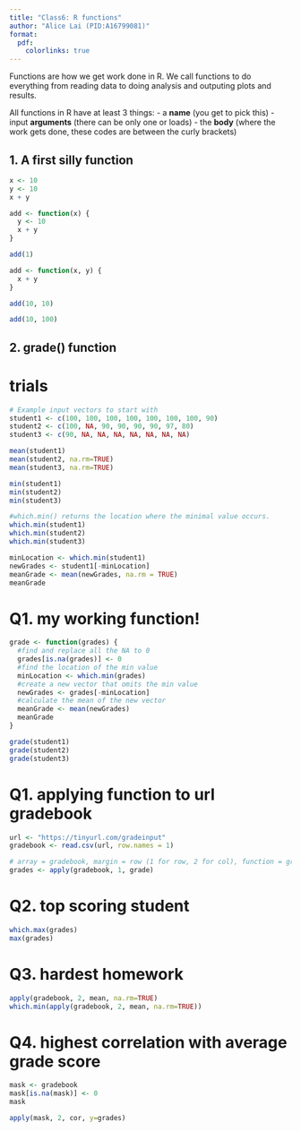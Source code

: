 ```yaml
---
title: "Class6: R functions"
author: "Alice Lai (PID:A16799081)"
format: 
  pdf:
    colorlinks: true
---
```


Functions are how we get work done in R. We call functions to do everything from reading data to doing analysis and outputing plots and results. 

All functions in R have at least 3 things: 
- a **name** (you get to pick this)
- input **arguments** (there can be only one or loads)
- the **body** (where the work gets done, these codes are between the curly brackets)

## 1. A first silly function 

```r
x <- 10
y <- 10
x + y
```

```r
add <- function(x) {
  y <- 10
  x + y
}
```

```r
add(1)
```

```r
add <- function(x, y) {
  x + y
}

add(10, 10)
```

```r
add(10, 100)
```


## 2. grade() function 

# trials 
```r
# Example input vectors to start with
student1 <- c(100, 100, 100, 100, 100, 100, 100, 90)
student2 <- c(100, NA, 90, 90, 90, 90, 97, 80)
student3 <- c(90, NA, NA, NA, NA, NA, NA, NA)

mean(student1)
mean(student2, na.rm=TRUE)
mean(student3, na.rm=TRUE)
```

```r
min(student1)
min(student2)
min(student3)
```

```r
#which.min() returns the location where the minimal value occurs.
which.min(student1) 
which.min(student2)
which.min(student3)
```

```r
minLocation <- which.min(student1) 
newGrades <- student1[-minLocation]
meanGrade <- mean(newGrades, na.rm = TRUE) 
meanGrade
```

# Q1. my working function! 
```r
grade <- function(grades) {
  #find and replace all the NA to 0
  grades[is.na(grades)] <- 0 
  #find the location of the min value
  minLocation <- which.min(grades) 
  #create a new vector that omits the min value
  newGrades <- grades[-minLocation]
  #calculate the mean of the new vector
  meanGrade <- mean(newGrades) 
  meanGrade
}

grade(student1)
grade(student2)
grade(student3)
```

# Q1. applying function to url gradebook 
```r
url <- "https://tinyurl.com/gradeinput"
gradebook <- read.csv(url, row.names = 1)

# array = gradebook, margin = row (1 for row, 2 for col), function = grade
grades <- apply(gradebook, 1, grade)
```

# Q2. top scoring student 
```r
which.max(grades)
max(grades)
```

# Q3. hardest homework 
```r
apply(gradebook, 2, mean, na.rm=TRUE)
which.min(apply(gradebook, 2, mean, na.rm=TRUE))
```

# Q4. highest correlation with average grade score
```r
mask <- gradebook
mask[is.na(mask)] <- 0
mask

apply(mask, 2, cor, y=grades)
```

